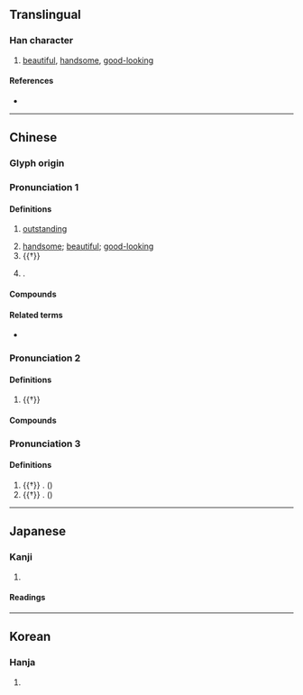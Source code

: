 {{character info}}
==Translingual==

===Han character===
{{Han char|rn=9|rad=人|as=06|sn=8|four=20248|canj=OYCK|ids=⿰亻交}}

# [[beautiful]], [[handsome]], [[good-looking]]

====References====
* {{Han ref|kx=0101.010|dkj=00570|dj=0213.090|hdz=10152.060|uh=4F7C|ud=20348|bh=CBB3|bd=52147}}

----

==Chinese==
{{zh-forms}}

===Glyph origin===
{{Han etym}}

===Pronunciation 1===
{{zh-pron
|m=jiǎo
|c=gaau2
|mc=2+3
|oc=2+3
|ma=
|cat=a,pn
}}

====Definitions====
{{zh-hanzi}}

# [[outstanding]]
#: {{zh-x|佼佼者|outstanding figure}}
# [[handsome]]; [[beautiful]]; [[good-looking]]
# {{†}} {{zh-alt-form|狡|[[cunning]]; [[sturdy]]}}
# {{surname|zh|nodot=1}}.

====Compounds====
{{zh-der|佼好|佼易|佼佹|佼健|佼黠|佼佼不群|佼佼|庸中佼佼|佼人|錚錚佼佼}}

====Related terms====
* {{zh-l|姣}}

===Pronunciation 2===
{{zh-pron
|m=jiāo
|mc=1
|oc=1
|ma=
|cat=v
}}

====Definitions====
{{zh-hanzi}}

# {{†}} {{rfdef|zh}}

====Compounds====
{{zh-der|佼佼}}

===Pronunciation 3===
{{zh-pron
|m=xiáo
|cat=a
}}

====Definitions====
{{zh-hanzi}}

# {{†}} {{zh-l|*效}}. (''{{w|Jiyun}}'')
# {{†}} {{zh-l|*像}}. (''{{w|Jiyun}}'')

----

==Japanese==

===Kanji===
{{ja-kanji|grade=|rs=人06}}

# {{rfdef|ja|sort=人06}}

====Readings====
{{ja-readings
|kanon=こう<かう
|goon=きょう<けう
|kun=うつく-し.い
}}

----

==Korean==

===Hanja===
{{ko-hanja|hangeul=교|rv=gyo|mr=kyo}}

# {{rfdef|ko|sort=人06}}